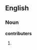 ==English==

===Noun===
'''contributers'''  {{p}}

# {{misspelling of|contributors}}

{{count page|[[Wiktionary:Page count]]}}